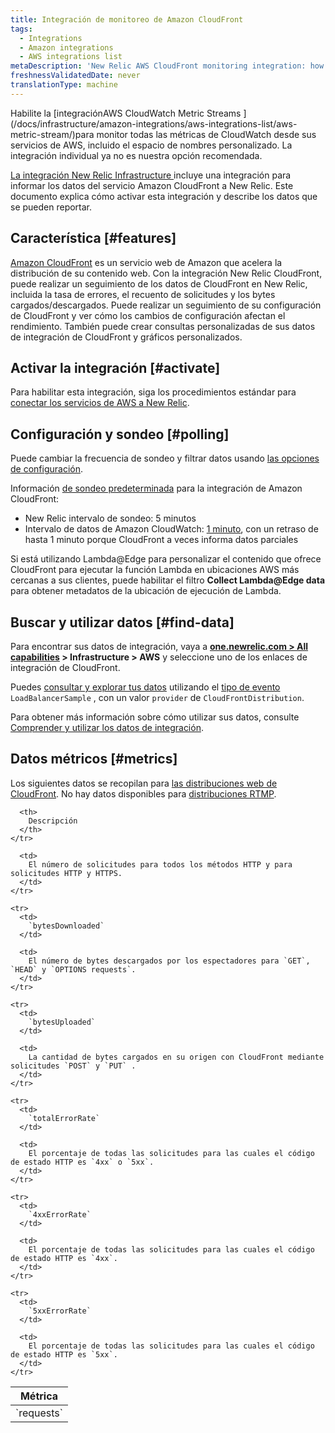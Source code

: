 ```yaml
---
title: Integración de monitoreo de Amazon CloudFront
tags:
  - Integrations
  - Amazon integrations
  - AWS integrations list
metaDescription: 'New Relic AWS CloudFront monitoring integration: how to enable it, and what data it reports.'
freshnessValidatedDate: never
translationType: machine
---
```


<Callout variant="important">
  Habilite la [integraciónAWS CloudWatch Metric Streams ](/docs/infrastructure/amazon-integrations/aws-integrations-list/aws-metric-stream/)para monitor todas las métricas de CloudWatch desde sus servicios de AWS, incluido el espacio de nombres personalizado. La integración individual ya no es nuestra opción recomendada.
</Callout>

[La integración New Relic Infrastructure ](/docs/infrastructure/integrations-getting-started/getting-started/introduction-infrastructure-integrations)incluye una integración para informar los datos del servicio Amazon CloudFront a New Relic. Este documento explica cómo activar esta integración y describe los datos que se pueden reportar.

## Característica [#features]

[Amazon CloudFront](http://docs.aws.amazon.com/AmazonCloudFront/latest/DeveloperGuide/Introduction.html) es un servicio web de Amazon que acelera la distribución de su contenido web. Con la integración New Relic CloudFront, puede realizar un seguimiento de los datos de CloudFront en New Relic, incluida la tasa de errores, el recuento de solicitudes y los bytes cargados/descargados. Puede realizar un seguimiento de su configuración de CloudFront y ver cómo los cambios de configuración afectan el rendimiento. También puede crear consultas personalizadas de sus datos de integración de CloudFront y gráficos personalizados.

## Activar la integración [#activate]

Para habilitar esta integración, siga los procedimientos estándar para [conectar los servicios de AWS a New Relic](/docs/infrastructure/infrastructure-integrations/getting-started/connect-aws-integrations-infrastructure).

## Configuración y sondeo [#polling]

Puede cambiar la frecuencia de sondeo y filtrar datos usando [las opciones de configuración](/docs/integrations/new-relic-integrations/getting-started/configure-polling-frequency-data-collection-cloud-integrations).

Información [de sondeo predeterminada](/docs/infrastructure/amazon-integrations/aws-integrations-list/aws-polling-intervals-infrastructure-integrations) para la integración de Amazon CloudFront:

* New Relic intervalo de sondeo: 5 minutos
* Intervalo de datos de Amazon CloudWatch: [1 minuto](http://docs.aws.amazon.com/AmazonCloudFront/latest/DeveloperGuide/monitoring-using-cloudwatch.html), con un retraso de hasta 1 minuto porque CloudFront a veces informa datos parciales

Si está utilizando Lambda@Edge para personalizar el contenido que ofrece CloudFront para ejecutar la función Lambda en ubicaciones AWS más cercanas a sus clientes, puede habilitar el filtro <DoNotTranslate>**Collect Lambda@Edge data**</DoNotTranslate> para obtener metadatos de la ubicación de ejecución de Lambda.

## Buscar y utilizar datos [#find-data]

Para encontrar sus datos de integración, vaya a <DoNotTranslate>**[one.newrelic.com > All capabilities](https://one.newrelic.com/all-capabilities) > Infrastructure > AWS**</DoNotTranslate> y seleccione uno de los enlaces de integración de CloudFront.

Puedes [consultar y explorar tus datos](/docs/using-new-relic/data/understand-data/query-new-relic-data) utilizando el [tipo de evento](/docs/data-apis/understand-data/new-relic-data-types/#event-data) `LoadBalancerSample` , con un valor `provider` de `CloudFrontDistribution`.

Para obtener más información sobre cómo utilizar sus datos, consulte [Comprender y utilizar los datos de integración](/docs/infrastructure/integrations/find-use-infrastructure-integration-data).

## Datos métricos [#metrics]

Los siguientes datos se recopilan para [las distribuciones web de CloudFront](http://docs.aws.amazon.com/AmazonCloudFront/latest/DeveloperGuide/distribution-web.html). No hay datos disponibles para [distribuciones RTMP](http://docs.aws.amazon.com/AmazonCloudFront/latest/DeveloperGuide/distribution-rtmp.html).

<table>
  <thead>
    <tr>
      <th width={285}>
        Métrica
      </th>

      <th>
        Descripción
      </th>
    </tr>
  </thead>

  <tbody>
    <tr>
      <td>
        `requests`
      </td>

      <td>
        El número de solicitudes para todos los métodos HTTP y para solicitudes HTTP y HTTPS.
      </td>
    </tr>

    <tr>
      <td>
        `bytesDownloaded`
      </td>

      <td>
        El número de bytes descargados por los espectadores para `GET`, `HEAD` y `OPTIONS requests`.
      </td>
    </tr>

    <tr>
      <td>
        `bytesUploaded`
      </td>

      <td>
        La cantidad de bytes cargados en su origen con CloudFront mediante solicitudes `POST` y `PUT` .
      </td>
    </tr>

    <tr>
      <td>
        `totalErrorRate`
      </td>

      <td>
        El porcentaje de todas las solicitudes para las cuales el código de estado HTTP es `4xx` o `5xx`.
      </td>
    </tr>

    <tr>
      <td>
        `4xxErrorRate`
      </td>

      <td>
        El porcentaje de todas las solicitudes para las cuales el código de estado HTTP es `4xx`.
      </td>
    </tr>

    <tr>
      <td>
        `5xxErrorRate`
      </td>

      <td>
        El porcentaje de todas las solicitudes para las cuales el código de estado HTTP es `5xx`.
      </td>
    </tr>
  </tbody>
</table>